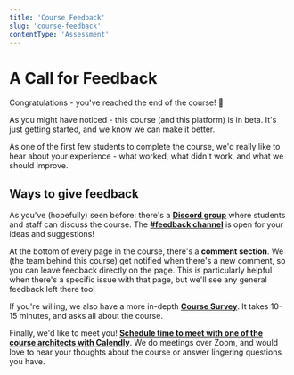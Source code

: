 ```yaml
---
title: 'Course Feedback'
slug: 'course-feedback'
contentType: 'Assessment'
---
```


# A Call for Feedback

Congratulations - you've reached the end of the course! 🥳

As you might have noticed - this course (and this platform) is in beta. It's just getting started,
and we know we can make it better.

As one of the first few students to complete the course, we'd really like to hear about your
experience - what worked, what didn't work, and what we should improve.

## Ways to give feedback

As you've (hopefully) seen before: there's a **[Discord group](https://discord.gg/SuXwAxNQrs)**
where students and staff can discuss the course. The
**[#feedback channel](https://discord.gg/SuXwAxNQrs)** is open for your ideas and suggestions!

At the bottom of every page in the course, there's a **comment section**. We (the team behind this
course) get notified when there's a new comment, so you can leave feedback directly on the page.
This is particularly helpful when there's a specific issue with that page, but we'll see any general
feedback left there too!

If you're willing, we also have a more in-depth **[Course Survey](make.sc/beta-feedback)**. It takes
10-15 minutes, and asks all about the course.

Finally, we'd like to meet you!
**[Schedule time to meet with one of the course architects with Calendly](https://calendly.com/course-feedback/30min)**.
We do meetings over Zoom, and would love to hear your thoughts about the course or answer lingering
questions you have.
